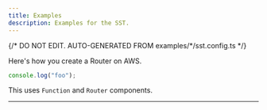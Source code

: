 ```yaml
---
title: Examples
description: Examples for the SST.
---
```


{/* DO NOT EDIT. AUTO-GENERATED FROM examples/*/sst.config.ts */}



<Section type="about">
Here's how you create a Router on AWS.

```ts
console.log("foo");
```

This uses `Function` and `Router` components.
</Section>

---